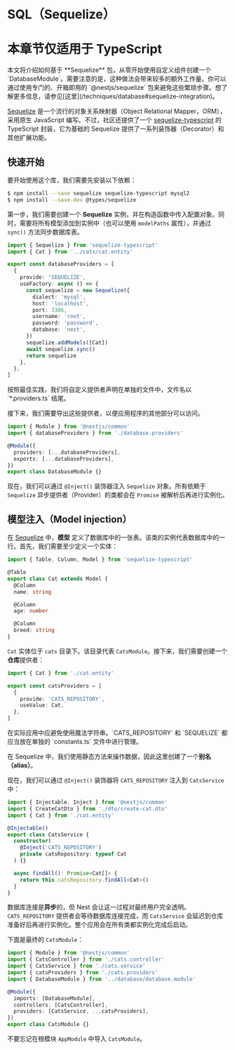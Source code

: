 # SQL（Sequelize）

# 本章节仅适用于 TypeScript

<CalloutInfo type="warning">
  本文将介绍如何基于 **Sequelize** 包，从零开始使用自定义组件创建一个
  `DatabaseModule`。需要注意的是，这种做法会带来较多的额外工作量。你可以通过使用专门的、开箱即用的
  `@nestjs/sequelize`
  包来避免这些繁琐步骤。想了解更多信息，请参见[这里](/techniques/database#sequelize-integration)。
</CalloutInfo>

[Sequelize](https://github.com/sequelize/sequelize) 是一个流行的对象关系映射器（Object Relational Mapper，ORM），采用原生 JavaScript 编写。不过，社区还提供了一个 [sequelize-typescript](https://github.com/RobinBuschmann/sequelize-typescript) 的 TypeScript 封装，它为基础的 Sequelize 提供了一系列装饰器（Decorator）和其他扩展功能。

## 快速开始

要开始使用这个库，我们需要先安装以下依赖：

```bash
$ npm install --save sequelize sequelize-typescript mysql2
$ npm install --save-dev @types/sequelize
```

第一步，我们需要创建一个 **Sequelize** 实例，并在构造函数中传入配置对象。同时，需要将所有模型添加到实例中（也可以使用 `modelPaths` 属性），并通过 `sync()` 方法同步数据库表。

```ts filename='database.providers.ts'
import { Sequelize } from 'sequelize-typescript'
import { Cat } from '../cats/cat.entity'

export const databaseProviders = [
  {
    provide: 'SEQUELIZE',
    useFactory: async () => {
      const sequelize = new Sequelize({
        dialect: 'mysql',
        host: 'localhost',
        port: 3306,
        username: 'root',
        password: 'password',
        database: 'nest',
      })
      sequelize.addModels([Cat])
      await sequelize.sync()
      return sequelize
    },
  },
]
```

<CalloutInfo>
  按照最佳实践，我们将自定义提供者声明在单独的文件中，文件名以 `*.providers.ts` 结尾。
</CalloutInfo>

接下来，我们需要导出这些提供者，以便应用程序的其他部分可以访问。

```ts
import { Module } from '@nestjs/common'
import { databaseProviders } from './database.providers'

@Module({
  providers: [...databaseProviders],
  exports: [...databaseProviders],
})
export class DatabaseModule {}
```

现在，我们可以通过 `@Inject()` 装饰器注入 `Sequelize` 对象。所有依赖于 `Sequelize` 异步提供者（Provider）的类都会在 `Promise` 被解析后再进行实例化。

## 模型注入（Model injection）

在 [Sequelize](https://github.com/sequelize/sequelize) 中，**模型** 定义了数据库中的一张表。该类的实例代表数据库中的一行。首先，我们需要至少定义一个实体：

```ts filename='cat.entity.ts'
import { Table, Column, Model } from 'sequelize-typescript'

@Table
export class Cat extends Model {
  @Column
  name: string

  @Column
  age: number

  @Column
  breed: string
}
```

`Cat` 实体位于 `cats` 目录下。该目录代表 `CatsModule`。接下来，我们需要创建一个**仓库**提供者：

```ts filename='cats.providers.ts'
import { Cat } from './cat.entity'

export const catsProviders = [
  {
    provide: 'CATS_REPOSITORY',
    useValue: Cat,
  },
]
```

<CalloutInfo type="warning">
  在实际应用中应避免使用魔法字符串。`CATS_REPOSITORY` 和 `SEQUELIZE` 都应当放在单独的 `constants.ts`
  文件中进行管理。
</CalloutInfo>

在 Sequelize 中，我们使用静态方法来操作数据，因此这里创建了一个**别名（alias）**。

现在，我们可以通过 `@Inject()` 装饰器将 `CATS_REPOSITORY` 注入到 `CatsService`中：

```ts filename='cats.service.ts'
import { Injectable, Inject } from '@nestjs/common'
import { CreateCatDto } from './dto/create-cat.dto'
import { Cat } from './cat.entity'

@Injectable()
export class CatsService {
  constructor(
    @Inject('CATS_REPOSITORY')
    private catsRepository: typeof Cat
  ) {}

  async findAll(): Promise<Cat[]> {
    return this.catsRepository.findAll<Cat>()
  }
}
```

数据库连接是**异步**的，但 Nest 会让这一过程对最终用户完全透明。`CATS_REPOSITORY` 提供者会等待数据库连接完成，而 `CatsService` 会延迟到仓库准备好后再进行实例化。整个应用会在所有类都实例化完成后启动。

下面是最终的 `CatsModule`：

```ts filename='cats.module.ts'
import { Module } from '@nestjs/common'
import { CatsController } from './cats.controller'
import { CatsService } from './cats.service'
import { catsProviders } from './cats.providers'
import { DatabaseModule } from '../database/database.module'

@Module({
  imports: [DatabaseModule],
  controllers: [CatsController],
  providers: [CatsService, ...catsProviders],
})
export class CatsModule {}
```

<CalloutInfo>

不要忘记在根模块 `AppModule` 中导入 `CatsModule`。

</CalloutInfo>

